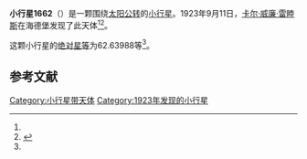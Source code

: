 {{Infobox planet
| bgcolour = #FFFFC0
| name = 1662 Hoffmann
| symbol = 
| image = 
| caption = 
| discovery = yes
| discovery_ref = 
| discoverer = [[卡尔·威廉·雷睦斯|卡尔·威廉·雷睦斯]]
| discovery_site = [[海德堡|海德堡]] 
| discovered = 1923年9月11日
| designations = yes
| mp_name = 
| named_after = 
| alt_names = A923 RB/ 1932 RB / 1942 YC / 1946 WB / 1955 VZ
| mp_category = [[主带小行星|主带小行星]]
| orbit_ref = <ref name="a">[http://ssd.jpl.nasa.gov/sbdb.cgi?sstr=1662 1662 Hoffmann] {{Wayback|url=http://ssd.jpl.nasa.gov/sbdb.cgi?sstr=1662 |date=20201120182723 }}，小行星數據庫瀏覽器（JPL Small-Body Database Browser）－[[美国国家航空航天局|美国国家航空航天局]]喷气推进实验室</ref>
| epoch = 2456400.5 (2013年4月18日更新)
| aphelion = {{convert|3.2120595|AU|km|3|abbr=on|lk=out}}
| perihelion = {{convert|2.2767747|AU|km|3|abbr=on}}
| semimajor = {{convert|2.7444171|AU|km|3|abbr=on}}
| eccentricity = 0.1703977
| period = 1660.632727 [[日|日]]<br />4.55[[儒略年|儒略年]]
| avg_speed = 
| inclination = 4.24060
| asc_node = 330.75283
| mean_anomaly = 
| arg_peri = 62.63988
| satellites = 
| physical_characteristics = yes
| dimensions = 
| mass = 
| density = 
| surface_grav = 
| escape_velocity = 
| sidereal_day = 
| axial_tilt = 
| pole_ecliptic_lat = 
| pole_ecliptic_lon = 
| albedo = 
| temperatures= 
| temp_name1 = 
| mean_temp_1 = 
| max_temp_1 = 
| temp_name2 = 
| max_temp_2 = 
| spectral_type = 
| abs_magnitude = 62.63988
}}

'''小行星1662'''（{{lang-en|1662 Hoffmann}}）是一颗围绕[[太阳|太阳]][[公转|公转]]的[[小行星|小行星]]。1923年9月11日，[[卡尔·威廉·雷睦斯|卡尔·威廉·雷睦斯]]在海德堡发现了此天体<ref name="a" /><ref>{{cite news|title=小行星列表|url=http://cfa-www.harvard.edu/iau/lists/NumberedMPs.txt|accessdate=2013-07-08|newspaper=哈佛大学|archive-date=2008-05-17|archive-url=https://web.archive.org/web/20080517010638/http://cfa-www.harvard.edu/iau/lists/NumberedMPs.txt|dead-url=no}}</ref>。

这颗小行星的[[绝对星等|绝对星等]]为62.63988等<ref name="a" />。

==参考文献==
{{reflist}}
{{Minor Planet Number|[[小行星1661|小行星1661]]|[[小行星1663|小行星1663]]}}

{{小天体}}

[[Category:小行星带天体|Category:小行星带天体]]
[[Category:1923年发现的小行星|Category:1923年发现的小行星]]

{{asteroid-stub}}